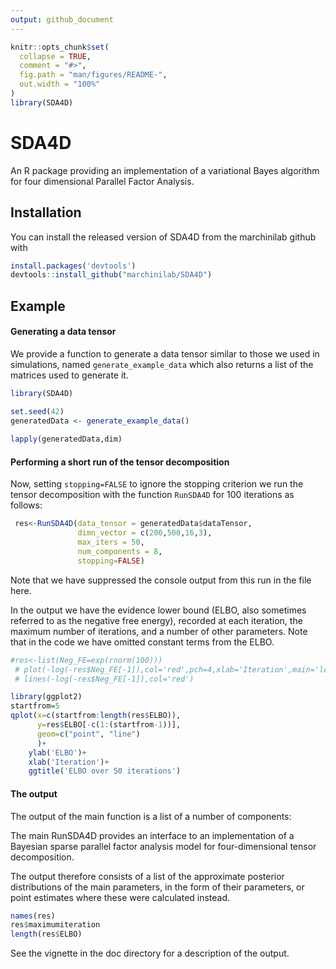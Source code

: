 ```yaml
---
output: github_document
---
```


<!-- README.md is generated from README.Rmd. Please edit that file -->

```r
knitr::opts_chunk$set(
  collapse = TRUE,
  comment = "#>",
  fig.path = "man/figures/README-",
  out.width = "100%"
)
library(SDA4D)
```
# SDA4D

An R package providing an implementation of a variational Bayes algorithm for 
four dimensional Parallel Factor Analysis.

## Installation

You can install the released version of SDA4D from the marchinilab github with

``` r
install.packages('devtools')
devtools::install_github("marchinilab/SDA4D")

```

## Example
#### Generating a data tensor

We provide a function to generate a data tensor similar to those we used in simulations, named `generate_example_data` which also returns a list of the matrices used to generate it.

```r
library(SDA4D)

set.seed(42)
generatedData <- generate_example_data()
 
lapply(generatedData,dim)
```

#### Performing a short run of the tensor decomposition

Now, setting `stopping=FALSE` to ignore the stopping criterion we run the tensor decomposition with the function `RunSDA4D` for 100 iterations as follows:

```r
 res<-RunSDA4D(data_tensor = generatedData$dataTensor,
               dimn_vector = c(200,500,16,3),
               max_iters = 50,
               num_components = 8,
               stopping=FALSE)
```
Note that we have suppressed the console output from this run in the file here.

In the output we have the evidence lower bound (ELBO, also sometimes referred to as the negative free energy), recorded at each iteration, the maximum number of iterations, and a number of other parameters.  Note that in the code we have omitted constant terms from the ELBO.

```r
#res<-list(Neg_FE=exp(rnorm(100)))
 # plot(-log(-res$Neg_FE[-1]),col='red',pch=4,xlab='Iteration',main='log(ELBO) over 100 iterations')
 # lines(-log(-res$Neg_FE[-1]),col='red')
```

```r
library(ggplot2)
startfrom=5
qplot(x=c(startfrom:length(res$ELBO)),
      y=res$ELBO[-c(1:(startfrom-1))],
      geom=c("point", "line")
      )+
    ylab('ELBO')+
    xlab('Iteration')+
    ggtitle('ELBO over 50 iterations')
```


#### The output

The output of the main function is a list of a number of components:

The main RunSDA4D provides an interface to an implementation of a Bayesian sparse parallel factor analysis model for four-dimensional tensor decomposition.  

The output therefore consists of a list of the approximate posterior distributions of the main parameters, in the form of their parameters, or point estimates where these were calculated instead.  

```r
names(res)
res$maximumiteration
length(res$ELBO)
```

See the vignette in the doc directory for a description of the output.